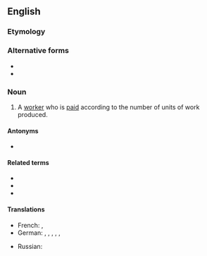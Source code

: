 ==English==

===Etymology===
{{compound|en|piece|worker}}

===Alternative forms===
* {{l|en|piece worker}}
* {{l|en|piece-worker}}

===Noun===
{{en-noun}}

# A [[worker]] who is [[paid]] according to the number of units of work produced.

====Antonyms====
* {{l|en|timeworker}}

====Related terms====
* {{l|en|piecework}}
* {{l|en|piece-work}}
* {{l|en|piece work}}

====Translations====
{{trans-top|A worker paid according to the number of units produced}}
* French: {{t+|fr|apiéceur|m}}, {{t+|fr|apiéceuse|f}}
* German: {{t+|de|Akkordarbeiter|m}}, {{t+|de|Akkordarbeiterin|f}}, {{t|de|Stückarbeiter|m}}, {{t|de|Stückarbeiterin|f}}, {{t|de|Stücklohnarbeiter|m}}, {{t|de|Stücklohnarbeiterin|f}}
{{trans-mid}}
* Russian: {{t+|ru|сде́льщик|m}}
{{trans-bottom}}